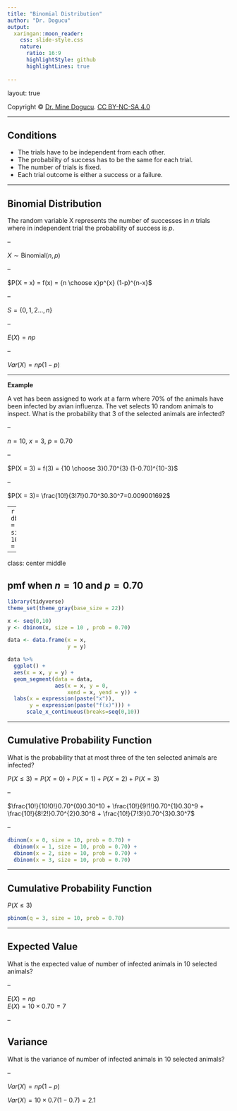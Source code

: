 ```yaml
---
title: "Binomial Distribution"
author: "Dr. Dogucu"
output: 
  xaringan::moon_reader:
    css: slide-style.css
    nature:
      ratio: 16:9
      highlightStyle: github
      highlightLines: true
      
---
```


layout: true
  
<div class="my-header"></div>

<div class="my-footer"> 
 Copyright &copy; <a href="https://mdogucu.ics.uci.edu">Dr. Mine Dogucu</a>. <a href="https://creativecommons.org/licenses/by-nc-sa/4.0/">CC BY-NC-SA 4.0</a></div> 

---

## Conditions

- The trials have to be independent from each other.
- The probability of success has to be the same for each trial.
- The number of trials is fixed. 
- Each trial outcome is either a success or a failure.

---

## Binomial Distribution

The random variable X represents the number of successes in $n$ trials where in independent trial the probability of success is $p$.

--

$X\sim \text{Binomial}(n, p)$

--

$P(X = x) = f(x) = {n \choose x}p^{x} (1-p)^{n-x}$

--

$S = \{0,1,2...,n\}$

--

$E(X) = np$

--

$Var(X) = np(1-p)$


---

__Example__

A vet has been assigned to work at a farm where 70% of the animals have been infected by avian influenza. The vet selects 10 random animals to inspect. What is the probability that 3 of the  selected animals are infected? 

--

$n = 10$, $x = 3$, $p = 0.70$

--

$P(X = 3) = f(3) = {10 \choose 3}0.70^{3} (1-0.70)^{10-3}$

--

$P(X = 3)= \frac{10!}{3!7!}0.70^30.30^7=0.009001692$

--
```r
dbinom(x = 3, size = 10, prob = 0.70)
```


---

class: center middle

## pmf when $n = 10$ and $p = 0.70$


```r
library(tidyverse)
theme_set(theme_gray(base_size = 22))

x <- seq(0,10)
y <- dbinom(x, size = 10 , prob = 0.70)

data <- data.frame(x = x,
                   y = y)

data %>% 
  ggplot() +
  aes(x = x, y = y) +
  geom_segment(data = data, 
               aes(x = x, y = 0, 
                   xend = x, yend = y)) +
  labs(x = expression(paste("x")),
       y = expression(paste("f(x)"))) +
      scale_x_continuous(breaks=seq(0,10))


```

---

## Cumulative Probability Function

What is the probability that at most three of the ten selected animals are infected? 

$P(X \leq 3) = P(X = 0) + P(X = 1) + P(X = 2) + P(X = 3)$

--

$\frac{10!}{10!0!}0.70^{0}0.30^10 + \frac{10!}{9!1!}0.70^{1}0.30^9 + \frac{10!}{8!2!}0.70^{2}0.30^8 + \frac{10!}{7!3!}0.70^{3}0.30^7$

--


```r
dbinom(x = 0, size = 10, prob = 0.70) +
  dbinom(x = 1, size = 10, prob = 0.70) +
  dbinom(x = 2, size = 10, prob = 0.70) +
  dbinom(x = 3, size = 10, prob = 0.70)

```


---

## Cumulative Probability Function

$P(X \leq 3)$

```r
pbinom(q = 3, size = 10, prob = 0.70)
```

---

## Expected Value 

What is the expected value of number of infected animals in 10 selected animals?

--

$E(X) = np$  
$E(X) = 10\times0.70=7$


--

## Variance

What is the variance of number of infected animals in 10 selected animals?

--

$Var(X) = np(1-p)$

$Var(X) = 10\times0.7(1-0.7) = 2.1$
